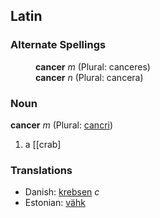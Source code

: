 ==Latin==
===Alternate Spellings===
:'''cancer''' ''m'' (Plural: canceres)
:'''cancer''' ''n'' (Plural: cancera)
===Noun===
'''cancer''' ''m'' (Plural: [[cancri]])

#a [[crab]

===Translations===
*Danish: [[krebsen]] ''c''
*Estonian: [[vähk]]